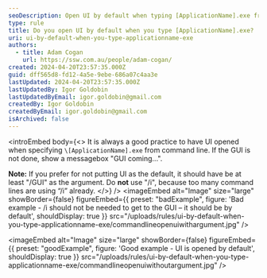 ```yaml
---
seoDescription: Open UI by default when typing [ApplicationName].exe from command line for seamless user experience.
type: rule
title: Do you open UI by default when you type [ApplicationName].exe?
uri: ui-by-default-when-you-type-applicationname-exe
authors:
  - title: Adam Cogan
    url: https://ssw.com.au/people/adam-cogan/
created: 2024-04-20T23:57:35.000Z
guid: dff565d8-fd12-4a5e-9ebe-686a07c4aa3e
lastUpdated: 2024-04-20T23:57:35.000Z
lastUpdatedBy: Igor Goldobin
lastUpdatedByEmail: igor.goldobin@gmail.com
createdBy: Igor Goldobin
createdByEmail: igor.goldobin@gmail.com
isArchived: false
---
```


<introEmbed
  body={<>
It is always a good practice to have UI opened when specifying `\[ApplicationName].exe` from command line. If the GUI is not done, show a messagebox "GUI coming...".

**Note:** If you prefer for not putting UI as the default, it should have be at least "/GUI" as the argument. Do **not** use "/i", because too many command lines are using “/i” already.
  </>}
/>
<imageEmbed
  alt="Image"
  size="large"
  showBorder={false}
  figureEmbed={{
    preset: "badExample",
    figure: 'Bad example - /i should not be needed to get to the GUI – it should be by default',
    shouldDisplay: true
  }}
  src="/uploads/rules/ui-by-default-when-you-type-applicationname-exe/commandlineopenuiwithargument.jpg"
/>

<imageEmbed
  alt="Image"
  size="large"
  showBorder={false}
  figureEmbed={{
    preset: "goodExample",
    figure: 'Good example - UI is opened by default',
    shouldDisplay: true
  }}
  src="/uploads/rules/ui-by-default-when-you-type-applicationname-exe/commandlineopenuiwithoutargument.jpg"
/>
